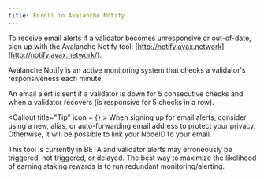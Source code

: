 ```yaml
---
title: Enroll in Avalanche Notify
---
```


To receive email alerts if a validator becomes unresponsive or out-of-date, sign up with the Avalanche Notify tool: [http://notify.avax.network](http://notify.avax.network/).

Avalanche Notify is an active monitoring system that checks a validator's responsiveness each minute.

An email alert is sent if a validator is down for 5 consecutive checks and when a validator recovers (is responsive for 5 checks in a row).

<Callout title="Tip" icon = {<BadgeCheck className="size-5 text-card" fill="green" />} >
When signing up for email alerts, consider using a new, alias, or auto-forwarding email address to protect your privacy. Otherwise, it will be possible to link your NodeID to your email.
</Callout>

<Callout type="warn">
This tool is currently in BETA and validator alerts may erroneously be triggered, not triggered, or delayed. The best way to maximize the likelihood of earning staking rewards is to run redundant monitoring/alerting.
</Callout>
